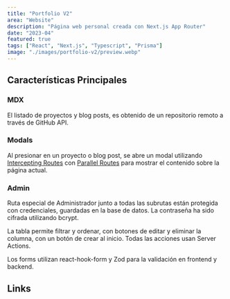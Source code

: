 ```yaml
---
title: "Portfolio V2"
area: "Website"
description: "Página web personal creada con Next.js App Router"
date: "2023-04"
featured: true
tags: ["React", "Next.js", "Typescript", "Prisma"]
image: "./images/portfolio-v2/preview.webp"
---
```


## Características Principales

### MDX

El listado de proyectos y blog posts, es obtenido de un repositorio remoto a través de GitHub API.

### Modals

Al presionar en un proyecto o blog post, se abre un modal utilizando [Intercepting Routes](https://nextjs.org/docs/app/building-your-application/routing/intercepting-routes) con [Parallel Routes](https://nextjs.org/docs/app/building-your-application/routing/parallel-routes) para mostrar el contenido sobre la página actual.

### Admin

Ruta especial de Administrador junto a todas las subrutas están protegida con credenciales, guardadas en la base de datos. La contraseña ha sido cifrada utilizando bcrypt.

La tabla permite filtrar y ordenar, con botones de editar y eliminar la columna, con un botón de crear al inicio. Todas las acciones usan Server Actions.

Los forms utilizan react-hook-form y Zod para la validación en frontend y backend.

## Links
